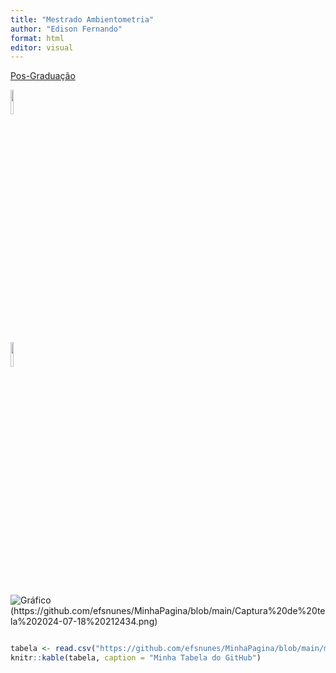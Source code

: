 ```yaml
---
title: "Mestrado Ambientometria"
author: "Edison Fernando"
format: html
editor: visual
---
```



[Pos-Graduação](https://ppgambientometria.furg.br/)


[![](https://i.pinimg.com/564x/3c/f7/94/3cf794fe42cd0b2c6d781e0e0dd6b4bb.jpg){.absolute width="10%"}](pagina3.html)


[![](https://i.pinimg.com/736x/69/f3/a1/69f3a1814bae7a531d75722d21498a77.jpg){.absolute width="10%"}](index.html)

![Gráfico](https://github.com/efsnunes/MinhaPagina/blob/main/ima_estac.png)(https://github.com/efsnunes/MinhaPagina/blob/main/Captura%20de%20tela%202024-07-18%20212434.png)
```r

```

```r
tabela <- read.csv("https://github.com/efsnunes/MinhaPagina/blob/main/mostardas.csv")
knitr::kable(tabela, caption = "Minha Tabela do GitHub")
```
